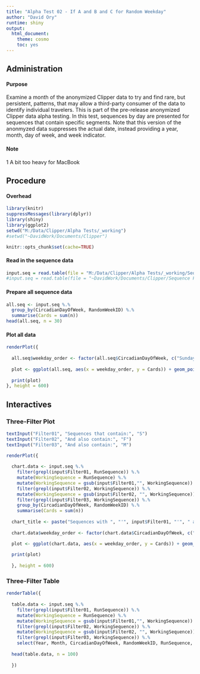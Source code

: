 ```yaml
---
title: "Alpha Test 02 - If A and B and C for Random Weekday"
author: "David Ory"
runtime: shiny
output:
  html_document:
    theme: cosmo
    toc: yes
---
```


## Administration

#### Purpose
Examine a month of the anonymized Clipper data to try and find rare, but persistent, patterns, that may allow a third-party consumer of the data to identify individual travelers.  This is part of the pre-release anonymized Clipper data alpha testing.  In this test, sequences by day are presented for sequences that contain specific segments. Note that this version of the anonmyzed data suppresses the actual date, instead providing a year, month, day of week, and week indicator.

#### Note
1 A bit too heavy for MacBook

## Procedure

#### Overhead
```r
library(knitr)
suppressMessages(library(dplyr))
library(shiny)
library(ggplot2)
setwd("M:/Data/Clipper/Alpha Tests/_working")
#setwd("~DavidWork/Documents/Clipper")
```

```r
knitr::opts_chunk$set(cache=TRUE)
```

#### Read in the sequence data
```r
input.seq = read.table(file = "M:/Data/Clipper/Alpha Tests/_working/Sequence Frequencies for Random Weekday.csv", header = TRUE, sep = ",", stringsAsFactors = FALSE)
#input.seq = read.table(file = "~DavidWork/Documents/Clipper/Sequence Frequencies for Random Weekday.csv", header = TRUE, sep = ",", stringsAsFactors = FALSE)
```

#### Prepare all sequence data
```r
all.seq <- input.seq %.%
  group_by(CircadianDayOfWeek, RandomWeekID) %.%
  summarise(Cards = sum(n))
head(all.seq, n = 30)
```

#### Plot all data
```r
renderPlot({
  
  all.seq$weekday_order <- factor(all.seq$CircadianDayOfWeek, c("Sunday", "Monday", "Tuesday", "Wednesday", "Thursday", "Friday", "Saturday"))
  
  plot <- ggplot(all.seq, aes(x = weekday_order, y = Cards)) + geom_point(size = 4, colour = "#0072B2") + xlab("Day of Week March 2013") + ylab("Clipper Cards Used") + ggtitle("All Clipper Cards") + theme(text = element_text(size=15), axis.text.x = element_text(vjust=1), axis.title.y = element_text(vjust=2.0), legend.position="none")
  
  print(plot)
}, height = 600)

```

## Interactives

### Three-Filter Plot
```r

textInput("Filter01", "Sequences that contain:", "S")
textInput("Filter02", "And also contain:", "F")
textInput("Filter03", "And also contain:", "M")

renderPlot({
  
  chart.data <- input.seq %.%
    filter(grepl(input$Filter01, RunSequence)) %.%
    mutate(WorkingSequence = RunSequence) %.%
    mutate(WorkingSequence = gsub(input$Filter01,"", WorkingSequence)) %.%
    filter(grepl(input$Filter02, WorkingSequence)) %.%
    mutate(WorkingSequence = gsub(input$Filter02, "", WorkingSequence)) %.%
    filter(grepl(input$Filter03, WorkingSequence)) %.%
    group_by(CircadianDayOfWeek, RandomWeekID) %.%
    summarise(Cards = sum(n))
  
  chart_title <- paste("Sequences with ", "'", input$Filter01, "'", " and ", "'", input$Filter02, "'", " and ", "'", input$Filter03, "'")
  
  chart.data$weekday_order <- factor(chart.data$CircadianDayOfWeek, c("Sunday", "Monday", "Tuesday", "Wednesday", "Thursday", "Friday", "Saturday"))

  plot <- ggplot(chart.data, aes(x = weekday_order, y = Cards)) + geom_point(size = 4, colour = "#D55E00") + xlab("Day of Week March 2013") + ylab("Clipper Cards Used") + labs(title = chart_title) + theme(text = element_text(size=15), axis.text.x = element_text(vjust=1), axis.title.y = element_text(vjust=2.0), legend.position="none")
  
  print(plot)
  
  }, height = 600)

```

### Three-Filter Table
```r

renderTable({
  
  table.data <- input.seq %.%
    filter(grepl(input$Filter01, RunSequence)) %.%
    mutate(WorkingSequence = RunSequence) %.%
    mutate(WorkingSequence = gsub(input$Filter01,"", WorkingSequence)) %.%
    filter(grepl(input$Filter02, WorkingSequence)) %.%
    mutate(WorkingSequence = gsub(input$Filter02, "", WorkingSequence)) %.%
    filter(grepl(input$Filter03, WorkingSequence)) %.%
    select(Year, Month, CircadianDayOfWeek, RandomWeekID, RunSequence, Count = n)
  
  head(table.data, n = 100)
   
  })

```

